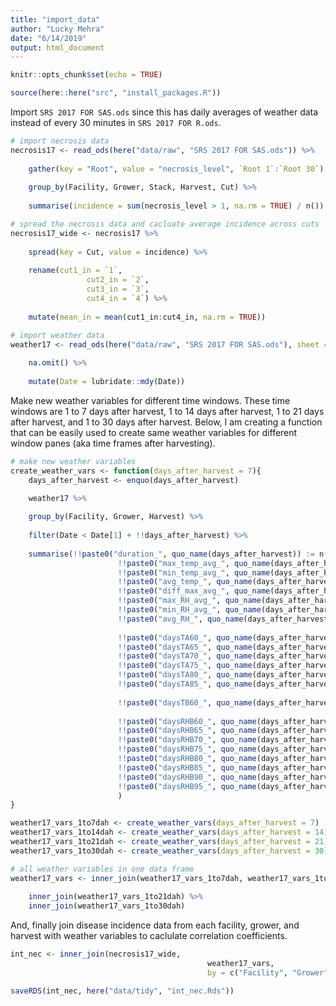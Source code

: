 ```yaml
---
title: "import_data"
author: "Lucky Mehra"
date: "6/14/2019"
output: html_document
---
```


```r
knitr::opts_chunk$set(echo = TRUE)
```

```r
source(here::here("src", "install_packages.R"))

```

Import `SRS 2017 FOR SAS.ods` since this has daily averages of weather data instead of every 30 minutes in `SRS 2017 FOR R.ods`.

```r
# import necrosis data
necrosis17 <- read_ods(here("data/raw", "SRS 2017 FOR SAS.ods")) %>% 
	
	gather(key = "Root", value = "necrosis_level", `Root 1`:`Root 30`) %>% 
	
	group_by(Facility, Grower, Stack, Harvest, Cut) %>% 
	
	summarise(incidence = sum(necrosis_level > 1, na.rm = TRUE) / n())

# spread the necrosis data and cacluate average incidence across cuts
necrosis17_wide <- necrosis17 %>% 
	
	spread(key = Cut, value = incidence) %>% 
	
	rename(cut1_in = `1`,
				 cut2_in = `2`,
				 cut3_in = `3`,
				 cut4_in = `4`) %>% 
	
	mutate(mean_in = mean(cut1_in:cut4_in, na.rm = TRUE))

# import weather data	
weather17 <- read_ods(here("data/raw", "SRS 2017 FOR SAS.ods"), sheet = 2) %>% 
	
	na.omit() %>% 
	
	mutate(Date = lubridate::mdy(Date))
```

Make new weather variables for different time windows. These time windows are 1 to 7 days after harvest, 1 to 14 days after harvest, 1 to 21 days after harvest, and 1 to 30 days after harvest. Below, I am creating a function that can be easily used to create same weather variables for different window panes (aka time frames after harvesting).  

```r
# make new weather variables
create_weather_vars <- function(days_after_harvest = 7){
	days_after_harvest <- enquo(days_after_harvest)
	
	weather17 %>% 

	group_by(Facility, Grower, Harvest) %>% 
	
	filter(Date < Date[1] + !!days_after_harvest) %>% 
	
	summarise(!!paste0("duration_", quo_name(days_after_harvest)) := n(),
						!!paste0("max_temp_avg_", quo_name(days_after_harvest)) := mean(`Max Temp`, na.rm = TRUE),
						!!paste0("min_temp_avg_", quo_name(days_after_harvest)) := mean(`Min Temp`, na.rm = TRUE),
						!!paste0("avg_temp_", quo_name(days_after_harvest)) := mean(`Avg Temp`, na.rm = TRUE),
						!!paste0("diff_max_avg_", quo_name(days_after_harvest)) := max(`Max Temp`) - mean(`Avg Temp`, na.rm = TRUE),
						!!paste0("max_RH_avg_", quo_name(days_after_harvest)) := mean(`Max RH`, na.rm = TRUE),
						!!paste0("min_RH_avg_", quo_name(days_after_harvest)) := mean(`Min RH`, na.rm = TRUE),
						!!paste0("avg_RH_", quo_name(days_after_harvest)) := mean(`Avg RH`, na.rm = TRUE),
						
						!!paste0("daysTA60_", quo_name(days_after_harvest)) := sum(`Min Temp` >= 60), # TA = Temperature Above
						!!paste0("daysTA65_", quo_name(days_after_harvest)) := sum(`Min Temp` >= 65),
						!!paste0("daysTA70_", quo_name(days_after_harvest)) := sum(`Min Temp` >= 70),
						!!paste0("daysTA75_", quo_name(days_after_harvest)) := sum(`Min Temp` >= 75),
						!!paste0("daysTA80_", quo_name(days_after_harvest)) := sum(`Min Temp` >= 80),
						!!paste0("daysTA85_", quo_name(days_after_harvest)) := sum(`Min Temp` >= 85),
						
						!!paste0("daysTB60_", quo_name(days_after_harvest)) := sum(`Max Temp` < 60), # TB = Temperature Below
						
						!!paste0("daysRHB60_", quo_name(days_after_harvest)) := sum(`Max RH` < 60), # RHB = Relative Humidity Below
						!!paste0("daysRHB65_", quo_name(days_after_harvest)) := sum(`Max RH` < 65),
						!!paste0("daysRHB70_", quo_name(days_after_harvest)) := sum(`Max RH` < 70),
						!!paste0("daysRHB75_", quo_name(days_after_harvest)) := sum(`Max RH` < 75),
						!!paste0("daysRHB80_", quo_name(days_after_harvest)) := sum(`Max RH` < 80),
						!!paste0("daysRHB85_", quo_name(days_after_harvest)) := sum(`Max RH` < 85),
						!!paste0("daysRHB90_", quo_name(days_after_harvest)) := sum(`Max RH` < 90),
						!!paste0("daysRHB95_", quo_name(days_after_harvest)) := sum(`Max RH` < 95)
						)
}

weather17_vars_1to7dah <- create_weather_vars(days_after_harvest = 7)
weather17_vars_1to14dah <- create_weather_vars(days_after_harvest = 14)
weather17_vars_1to21dah <- create_weather_vars(days_after_harvest = 21)
weather17_vars_1to30dah <- create_weather_vars(days_after_harvest = 30)

# all weather variables in one data frame
weather17_vars <- inner_join(weather17_vars_1to7dah, weather17_vars_1to14dah) %>% 
	
	inner_join(weather17_vars_1to21dah) %>% 
	inner_join(weather17_vars_1to30dah)

```

And, finally join disease incidence data from each facility, grower, and harvest with weather variables to caclulate correlation coefficients.  

```r
int_nec <- inner_join(necrosis17_wide, 
											weather17_vars, 
											by = c("Facility", "Grower", "Harvest"))

saveRDS(int_nec, here("data/tidy", "int_nec.Rds"))
```